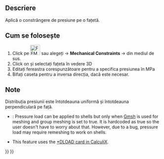 <languages/>

{{Docnav
|[[FEM_ConstraintForce|Constraint force]]
|[[FEM_ConstraintCentrif|Constraint centrif]]
|[[FEM_Workbench|FEM]]
|IconL=FEM_ConstraintForce.svg
|IconR=FEM_ConstraintCentrif.svg
|IconC=Workbench_FEM.svg
}}

<div class="mw-translate-fuzzy">
{{GuiCommand/ro|Name=FEM ConstraintPressure|Name/ro=FEM ConstraintPressure|MenuLocation=Model → Mechanical Constraints → Constraint pressure||Workbenches=[[FEM_Workbench/ro|FEM]]|Shortcut=|SeeAlso=[[FEM_tutorial/ro|FEM tutorial]]}}
</div>

<span id="Description"></span>
==Descriere==

<div class="mw-translate-fuzzy">
Aplică o constrângere de presiune pe o fațetă.
</div>

<span id="Usage"></span>
<div class="mw-translate-fuzzy">
== Cum se folosește ==
</div>

<div class="mw-translate-fuzzy">
#Click pe [[Image:FEM ConstraintPressure.png|32px]] sau alegeți {{KEY|Model}} → '''Mechanical Constraints''' → {{KEY|[[Image:FEM ConstraintPressure.png|32px]] Constraint pressure}}  din mediul de sus.
#Click on {{KEY| Add reference}} și selectați fațeta în vedere 3D 
#Editați fereastra corespunzătoare pentru a specifica presiunea în MPa
#Bifați caseta pentru a inversa direcția, dacă este necesar.
</div>

<span id="Notes"></span>
==Note==

<div class="mw-translate-fuzzy">
Distribuția presiunii este întotdeauna uniformă și întotdeauna perpendiculară pe față.
</div>

* {{VersionMinus|0.21}}: Pressure load can be applied to shells but only when [[FEM_MeshGmshFromShape|Gmsh]] is used for meshing and group meshing is set to true. It is hardcoded as true so the user doesn't have to worry about that. However, due to a bug, pressure load may require remeshing to work on shells.
* This feature uses the [https://web.mit.edu/calculix_v2.7/CalculiX/ccx_2.7/doc/ccx/node190.html *DLOAD card in CalculiX].


{{Docnav
|[[FEM_ConstraintForce|Constraint force]]
|[[FEM_ConstraintCentrif|Constraint centrif]]
|[[FEM_Workbench|FEM]]
|IconL=FEM_ConstraintForce.svg
|IconR=FEM_ConstraintCentrif.svg
|IconC=Workbench_FEM.svg
}}

{{FEM Tools navi{{#translation:}}}}
{{Userdocnavi{{#translation:}}}}